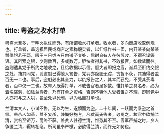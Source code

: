 ```yaml
---
---
---
```

title: 粤盗之收水打单
---



粤盗术至多，于明火执仗而外，有所谓收水打单者。收水者，岁向商店收取例规也。打单者，盖选择居民或商店之素称殷实者，以红纸作书一函，内开某某向某某暂借银若干两，限于三日或五日内送至某处，届时自有人在彼照收，不得迟误等语。其所索之银，少则数百，多或数万。胆怯者得其书，不敢报官，如数辇而往。盗则遣其党于所约之地收之，且给收据以示信。胆大者即报之官，派兵至所约交银之处，捕其同党，则盗魁已得他人警告，党羽亦隐匿无踪，穷搜不获，其捕得者盖百无一二也。事后，盗魁必出其全力，以仇报告之人，其幸而获免，不受其荼毒者，百中仅一二也。故粤人既得打单，不敢告官者居多数。惟打单之具名者，必为着名盗魁，如陆兰清者，乃有打单之资格，否则不特他人受者置之不理，即同党中人亦将与之大哄，甚至处以死刑，以为私自打单也。

兰清本文人，小试不售，无以为生，遂愤而为盗。二十年间，一跃而为羣盗之首领。虽杀人如草，然不妄杀，慷慨好施与，凡贫而无告者，必周之。故官中欲捕兰清，赏格至钜万，而终不获。盖贫人甚德兰清，惟恐其不至。官军严捕之时，乡人争匿兰清，辗转相隐。所司虽奉严檄，必欲得兰清，而终无如何也。